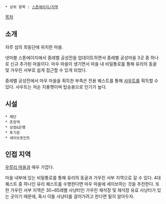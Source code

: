  * 상위 항목 : [[스톤에이지/지역]]

[[목차]]
== 소개 ==
쟈루 섬의 최동단에 위치한 마을.

넷마블 스톤에이지에서 중레벨 공성전을 업데이트하면서 중레벨 공성마을 3곳 중 하나로 신규 추가된 마을이다. 마우 마을이 생기면서 마을 내 비밀통로를 통해 유리의 동굴 및 가우린 서부로 쉽게 접근할 수 있게 되었다.

중레벨 공성전에서 마우 마을을 획득한 부족은 전용 퀘스트를 통해 [[샤우트]]를 획득할 수 있다. 샤우트는 저순 지풍펫이며 탑승용으로 인기가 높다.

== 시설 ==
 * 제단
 * 촌장댁
 * 상점&은행
 * 투기장
 * 세이브포인트

== 인접 지역 ==
[[우루리 마을]]과 매우 가깝다.

마을 내부에 있는 비밀통로를 통해 유리의 동굴과 가우린 서부 지역으로 갈 수 있다. 4대 퀘스트 중 하나인 유리 퀘스트를 수행한다면 마우 마을에 세이브하는 것을 추천한다. 또한 가우린 서부 지역은 30~65레벨 사냥터인 가우린 채석장 및 채석장 유료 사냥터가 있는 곳이기 때문에, 혹시 이들 사냥터를 걸어가려고 한다면 필히 알아두자.
